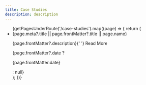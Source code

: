 ```yaml
---
title: Case Studies
description: description
---
```




<HeroSection title="Case Studies" subtitle="Check out some of our case studies">
  <ul>
    {getPagesUnderRoute('/case-studies').map((page) => {
      return (
        <li key={page.route}>
          <Link href={page.route} className="text-xl">
            {page.meta?.title || page.frontMatter?.title || page.name}
          </Link>
          <p>
            {page.frontMatter?.description}{' '}
            <span>
              <Link href={page.route}>Read More</Link>
            </span>
          </p>
          {page.frontMatter?.date ? <p>{page.frontMatter.date}</p> : null}
        </li>
      );
    })}
  </ul>
</HeroSection>
